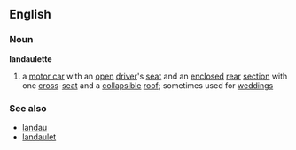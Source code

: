 ==English==
===Noun===
'''landaulette'''
# a [[motor car]] with an [[open]] [[driver]]'s [[seat]] and an [[enclosed]] [[rear]] [[section]] with one [[cross]]-[[seat]] and a [[collapsible]] [[roof]]; sometimes used for [[wedding]]s
===See also===
*[[landau]]
*[[landaulet]]